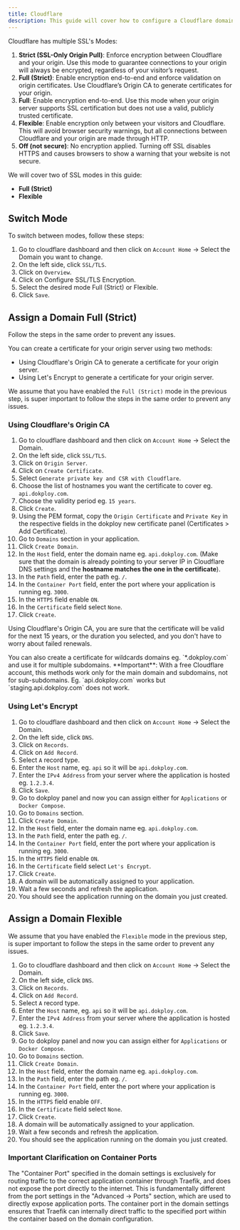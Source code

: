 ```yaml
---
title: Cloudflare
description: This guide will cover how to configure a Cloudflare domain for your applications in dokploy or panel.
---
```



Cloudflare has multiple SSL's Modes:

1. **Strict (SSL-Only Origin Pull)**: Enforce encryption between Cloudflare and your origin. Use this mode to guarantee connections to your origin will always be encrypted, regardless of your visitor’s request.
2. **Full (Strict)**: Enable encryption end-to-end and enforce validation on origin certificates. Use Cloudflare’s Origin CA to generate certificates for your origin.
3. **Full**: Enable encryption end-to-end. Use this mode when your origin server supports SSL certification but does not use a valid, publicly trusted certificate.
4. **Flexible**: Enable encryption only between your visitors and Cloudflare. This will avoid browser security warnings, but all connections between Cloudflare and your origin are made through HTTP.
5. **Off (not secure)**: No encryption applied. Turning off SSL disables HTTPS and causes browsers to show a warning that your website is not secure.

We will cover two of SSL modes in this guide:

- **Full (Strict)**
- **Flexible**

## Switch Mode

To switch between modes, follow these steps:

1. Go to cloudflare dashboard and then click on `Account Home` -> Select the Domain you want to change.
2. On the left side, click `SSL/TLS`.
3. Click on `Overview`.
4. Click on Configure SSL/TLS Encryption.
5. Select the desired mode Full (Strict) or Flexible.
6. Click `Save`.




## Assign a Domain Full (Strict)


<Callout type="warn">
Follow the steps in the same order to prevent any issues.
</Callout>

You can create a certificate for your origin server using two methods:
- Using Cloudflare's Origin CA to generate a certificate for your origin server.
- Using Let's Encrypt to generate a certificate for your origin server.

We assume that you have enabled the `Full (Strict)` mode in the previous step, is super important to follow the steps in the same order to prevent any issues.
### Using Cloudflare's Origin CA
1. Go to cloudflare dashboard and then click on `Account Home` -> Select the Domain.
2. On the left side, click `SSL/TLS`.
3. Click on `Origin Server`.
4. Click on `Create Certificate`.
5. Select `Generate private key and CSR with Cloudflare`.
6. Choose the list of hostnames you want the certificate to cover eg. `api.dokploy.com`.
7. Choose the validity period eg. `15 years`.
8. Click `Create`.
9. Using the PEM format, copy the `Origin Certificate` and `Private Key` in the respective fields in the dokploy new certificate panel (Certificates > Add Certificate).
10. Go to `Domains` section in your application.
11. Click `Create Domain`.
12. In the `Host` field, enter the domain name eg. `api.dokploy.com`. (Make sure that the domain is already pointing to your server IP in Cloudflare DNS settings and the **hostname matches the one in the certificate**).
13. In the `Path` field, enter the path eg. `/`.
14. In the `Container Port` field, enter the port where your application is running eg. `3000`.
15. In the `HTTPS` field enable `ON`.
16. In the `Certificate` field select `None`.
17. Click `Create`.

Using Cloudflare's Origin CA, you are sure that the certificate will be valid for the next 15 years, or the duration you selected, and you don't have to worry about failed renewals.

<Callout type="info">
You can also create a certificate for wildcards domains eg. `*.dokploy.com` and use it for multiple subdomains.
</Callout>

<Callout type="warn">
**Important**: With a free Cloudflare account, this methods work only for the main domain and subdomains, not for sub-subdomains. Eg. `api.dokploy.com` works but `staging.api.dokploy.com` does not work.
</Callout>

### Using Let's Encrypt
1. Go to cloudflare dashboard and then click on `Account Home` -> Select the Domain.
2. On the left side, click `DNS`.
3. Click on `Records`.
4. Click on `Add Record`.
5. Select `A` record type.
6. Enter the `Host` name, eg. `api` so it will be `api.dokploy.com`.
7. Enter the `IPv4 Address` from your server where the application is hosted eg. `1.2.3.4`.
8. Click `Save`.
9. Go to dokploy panel and now you can assign either for `Applications` or `Docker Compose`.
10. Go to `Domains` section.
11. Click `Create Domain`.
12. In the `Host` field, enter the domain name eg. `api.dokploy.com`.
13. In the `Path` field, enter the path eg. `/`.
14. In the `Container Port` field, enter the port where your application is running eg. `3000`.
15. In the `HTTPS` field enable `ON`.
16. In the `Certificate` field select `Let's Encrypt`.
17. Click `Create`.
18. A domain will be automatically assigned to your application.
19. Wait a few seconds and refresh the application.
20. You should see the application running on the domain you just created.



## Assign a Domain Flexible

We assume that you have enabled the `Flexible` mode in the previous step, is super important to follow the steps in the same order to prevent any issues.

1. Go to cloudflare dashboard and then click on `Account Home` -> Select the Domain.
2. On the left side, click `DNS`.
3. Click on `Records`.
4. Click on `Add Record`.
5. Select `A` record type.
6. Enter the `Host` name, eg. `api` so it will be `api.dokploy.com`.
7. Enter the `IPv4 Address` from your server where the application is hosted eg. `1.2.3.4`.
8. Click `Save`.
9. Go to dokploy panel and now you can assign either for `Applications` or `Docker Compose`.
10. Go to `Domains` section.
11. Click `Create Domain`.
12. In the `Host` field, enter the domain name eg. `api.dokploy.com`.
13. In the `Path` field, enter the path eg. `/`.
14. In the `Container Port` field, enter the port where your application is running eg. `3000`.
15. In the `HTTPS` field enable `OFF`.
16. In the `Certificate` field select `None`.
17. Click `Create`.
18. A domain will be automatically assigned to your application.
19. Wait a few seconds and refresh the application.
20. You should see the application running on the domain you just created.


### Important Clarification on Container Ports

The "Container Port" specified in the domain settings is exclusively for routing traffic to the correct application container through Traefik, and does not expose the port directly to the internet. This is fundamentally different from the port settings in the "Advanced -> Ports" section, which are used to directly expose application ports. The container port in the domain settings ensures that Traefik can internally direct traffic to the specified port within the container based on the domain configuration.


